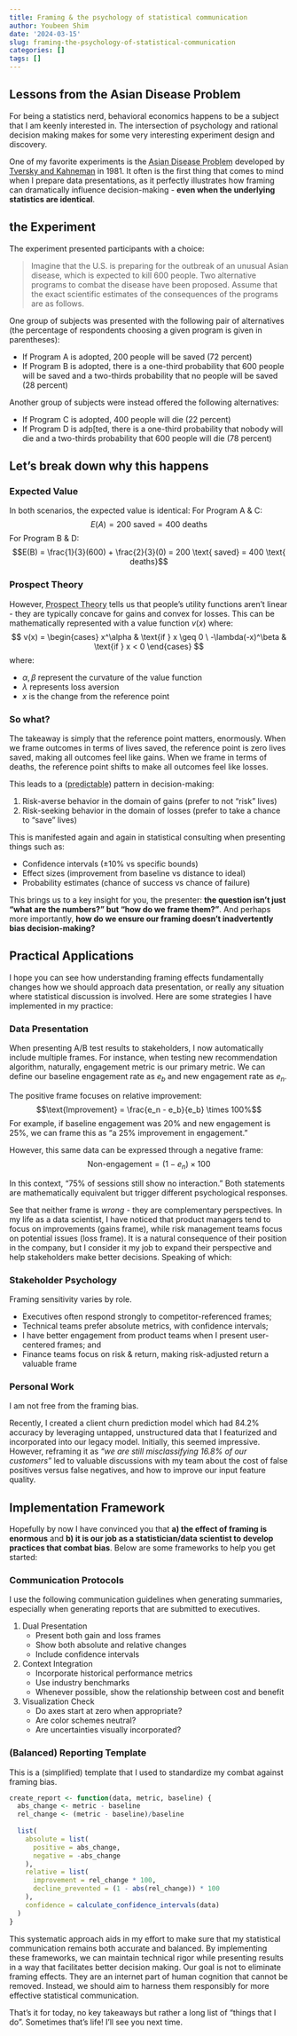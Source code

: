 ```yaml
---
title: Framing & the psychology of statistical communication
author: Youbeen Shim
date: '2024-03-15'
slug: framing-the-psychology-of-statistical-communication
categories: []
tags: []
---
```


## Lessons from the Asian Disease Problem

For being a statistics nerd, behavioral economics happens to be a subject that I am keenly interested in. The intersection of psychology and rational decision making makes for some very interesting experiment design and discovery.

One of my favorite experiments is the <abbr title="no, not because i am asian">Asian Disease Problem</abbr> developed by [Tversky and Kahneman](https://www.science.org/doi/10.1126/science.7455683) in 1981. It often is the first thing that comes to mind when I prepare data presentations, as it perfectly illustrates how framing can dramatically influence decision-making - **even when the underlying statistics are identical**.

## the Experiment

The experiment presented participants with a choice: 

> Imagine that the U.S. is preparing for the outbreak of an unusual Asian disease, which is expected to kill 600 people. Two alternative programs to combat the disease have been proposed. Assume that the exact scientific estimates of the consequences of the programs are as follows.

One group of subjects was presented with the following pair of alternatives (the percentage of respondents choosing a given program is given in parentheses):

* If Program A is adopted, 200 people will be saved (72 percent)
* If Program B is adopted, there is a one-third probability that 600 people will be saved and a two-thirds probability that no people will be saved (28 percent)

Another group of subjects were instead offered the following alternatives:

* If Program C is adopted, 400 people will die (22 percent)
* If Program D is adp[ted, there is a one-third probability that nobody will die and a two-thirds probability that 600 people will die (78 percent)


## Let’s break down why this happens

### Expected Value

In both scenarios, the expected value is identical:
For Program A & C: 
$$E(A) = 200 \text{ saved} = 400 \text{ deaths}$$
For Program B & D:  
$$E(B) = \frac{1}{3}(600) + \frac{2}{3}(0) = 200 \text{ saved} = 400 \text{ deaths}$$

### Prospect Theory 

However, <abbr title="admittedly not my forte either">Prospect Theory</abbr> tells us that people’s utility functions aren’t linear - they are typically concave for gains and convex for losses. This can be mathematically represented with a value function $v(x)$ where:
$$ v(x) = \begin{cases} x^\alpha & \text{if } x \geq 0 \ -\lambda(-x)^\beta & \text{if } x < 0 \end{cases} $$
where:

* $\alpha, \beta$ represent the curvature of the value function
* $\lambda$ represents loss aversion
* $x$ is the change from the reference point

### So what?

The takeaway is simply that the reference point matters, enormously. When we frame outcomes in terms of lives saved, the reference point is zero lives saved, making all outcomes feel like gains. When we frame in terms of deaths, the reference point shifts to make all outcomes feel like losses. 

This leads to a (<abbr title="for the general population, not the individual">predictable</abbr>) pattern in decision-making:

1. Risk-averse behavior in the domain of gains (prefer to not “risk” lives)
2. Risk-seeking behavior in the domain of losses (prefer to take a chance to “save” lives)

This is manifested again and again in statistical consulting when presenting things such as:

* Confidence intervals (±10% vs specific bounds)
* Effect sizes (improvement from baseline vs distance to ideal)
* Probability estimates (chance of success vs chance of failure)

This brings us to a key insight for you, the presenter: **the question isn't just "what are the numbers?" but "how do we frame them?"**. And perhaps more importantly, **how do we ensure our framing doesn't inadvertently bias decision-making?**

## Practical Applications

I hope you can see how understanding framing effects fundamentally changes how we should approach data presentation, or really any situation where statistical discussion is involved. Here are some strategies I have implemented in my practice:

### Data Presentation

When presenting A/B test results to stakeholders, I now automatically include multiple frames. For instance, when testing new recommendation algorithm, naturally, engagement metric is our primary metric. We can define our baseline engagement rate as $e_b$ and new engagement rate as $e_n$.

The positive frame focuses on relative improvement:
$$\text{Improvement} = \frac{e_n - e_b}{e_b} \times 100%$$
For example, if baseline engagement was 20% and new engagement is 25%, we can frame this as "a 25% improvement in engagement."

However, this same data can be expressed through a negative frame:
$$\text{Non-engagement} = (1 - e_n) \times 100%$$

In this context, "75% of sessions still show no interaction." Both statements are mathematically equivalent but trigger different psychological responses.

See that neither frame is *wrong* - they are complementary perspectives. In my life as a data scientist, I have noticed that product managers tend to focus on improvements (gains frame), while risk management teams focus on potential issues (loss frame). It is a natural consequence of their position in the company, but I consider it my job to expand their perspective and help stakeholders make better decisions. Speaking of which:

### Stakeholder Psychology

Framing sensitivity varies by role.

* Executives often respond strongly to competitor-referenced frames;
* Technical teams prefer absolute metrics, with confidence intervals;
* I have better engagement from product teams when I present user-centered frames; and
* Finance teams focus on risk & return, making risk-adjusted return a valuable frame

### Personal Work

I am not free from the framing bias. 

Recently, I created a client churn prediction model which had 84.2% accuracy by leveraging untapped, unstructured data that I featurized and incorporated into our legacy model. Initially, this seemed impressive. However, reframing it as *“we are still misclassifying 16.8% of our customers”* led to valuable discussions with my team about the cost of false positives versus false negatives, and how to improve our input feature quality. 

## Implementation Framework

Hopefully by now I have convinced you that **a) the effect of framing is enormous** and **b) it is our job as a statistician/data scientist to develop practices that combat bias**. Below are some frameworks to help you get started:

### Communication Protocols

I use the following communication guidelines when generating summaries, especially when generating reports that are submitted to executives.

1. Dual Presentation
    * Present both gain and loss frames
    * Show both absolute and relative changes
    * Include confidence intervals
2. Context Integration
    * Incorporate historical performance metrics
    * Use industry benchmarks
    * Whenever possible, show the relationship between cost and benefit
3. Visualization Check
    * Do axes start at zero when appropriate?
    * Are color schemes neutral?
    * Are uncertainties visually incorporated?

### (Balanced) Reporting Template

This is a (simplified) template that I used to standardize my combat against framing bias. 


```r
create_report <- function(data, metric, baseline) {
  abs_change <- metric - baseline
  rel_change <- (metric - baseline)/baseline
  
  list(
    absolute = list(
      positive = abs_change,
      negative = -abs_change
    ),
    relative = list(
      improvement = rel_change * 100,
      decline_prevented = (1 - abs(rel_change)) * 100
    ),
    confidence = calculate_confidence_intervals(data)
  )
}
```

This systematic approach aids in my effort to make sure that my statistical communication remains both accurate and balanced. By implementing these frameworks, we can maintain technical rigor while presenting results in a way that facilitates better decision making. Our goal is not to eliminate framing effects. They are an internet part of human cognition that cannot be removed. Instead, we should aim to harness them responsibly for more effective statistical communication.

That's it for today, no key takeaways but rather a long list of "things that I do". Sometimes that's life! I'll see you next time.
